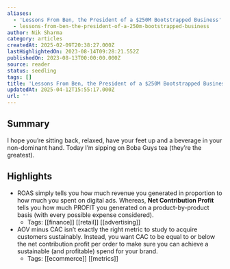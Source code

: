 ```yaml
---
aliases:
  - 'Lessons From Ben, the President of a $250M Bootstrapped Business'
  - lessons-from-ben-the-president-of-a-250m-bootstrapped-business
author: Nik Sharma
category: articles
createdAt: 2025-02-09T20:38:27.000Z
lastHighlightedOn: 2023-08-14T09:28:21.552Z
publishedOn: 2023-08-13T00:00:00.000Z
source: reader
status: seedling
tags: []
title: 'Lessons From Ben, the President of a $250M Bootstrapped Business'
updatedAt: 2025-04-12T15:55:17.000Z
url: ''
---
```

## Summary

I hope you’re sitting back, relaxed, have your feet up and a beverage in your non-dominant hand. Today I’m sipping on Boba Guys tea (they’re the greatest).

## Highlights

- ROAS simply tells you how much revenue you generated in proportion to how much you spent on digital ads. Whereas, **Net Contribution Profit** tells you how much PROFIT you generated on a product-by-product basis (with every possible expense considered).
    - Tags: [[finance]] [[retail]] [[advertising]]
- AOV minus CAC isn’t exactly the right metric to study to acquire customers sustainably. Instead, you want CAC to be equal to or below the net contribution profit per order to make sure you can achieve a sustainable (and profitable) spend for your brand.
    - Tags: [[ecommerce]] [[metrics]]
